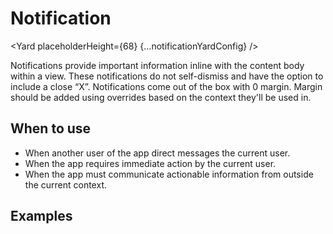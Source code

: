 <!--
Copyright (c) Uber Technologies, Inc.

This source code is licensed under the MIT license found in the
LICENSE file in the root directory of this source tree.
-->





# Notification

<Yard placeholderHeight={68} {...notificationYardConfig} />

Notifications provide important information inline with the content body within a view. These
notifications do not self-dismiss and have the option to include a close “X”. Notifications
come out of the box with 0 margin. Margin should be added using overrides based on the context
they'll be used in.

## When to use

- When another user of the app direct messages the current user.
- When the app requires immediate action by the current user.
- When the app must communicate actionable information from outside the current context.

## Examples

<Example title="Notification Basic Usage" path="notification/basic.js">
  <Basic />
</Example>

<Example title="Notification with all Available Kinds" path="notification/kinds.js">
  <Kinds />
</Example>

<Example title="Notification Closeable example" path="notification/closeable.js">
  <Closeable />
</Example>

<Example title="Notification in Full width" path="notification/full-width.js">
  <FullWidth />
</Example>

<Example title="Notification with Overrides" path="notification/overrides.js">
  <Customization />
</Example>

<Example title="Notification with Custom Dismiss" path="notification/custom-dismiss.js">
  <CustomDismiss />
</Example>

<Exports
  component={NotificationExports}
  title="Notification exports"
  path="baseui/notification"
  cheatsheet={false}
/>
